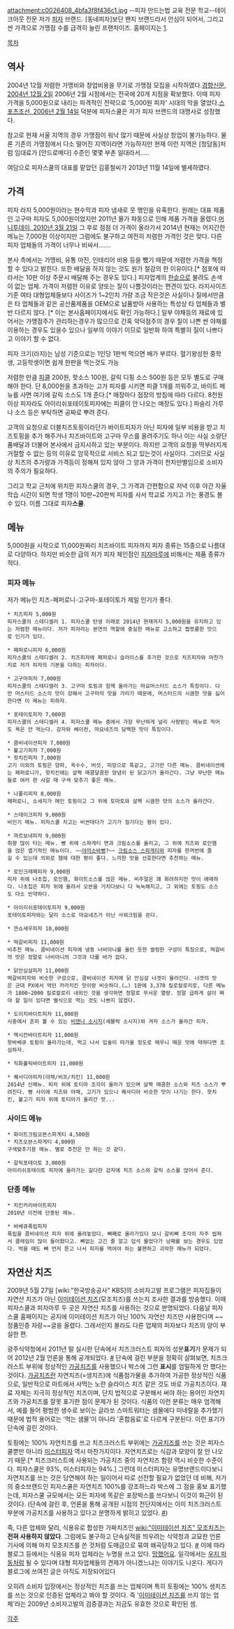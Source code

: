 attachment:c0026408_4bfa3f8f436c1.jpg
--피자 만드는법 교육 전문 학교--테이크아웃 전문 저가 [[피자]] 브랜드. [동네피자]보단 왠지 브랜드라서 안심이 되어서, 그리고 싼 가격으로 가맹점 수를 급격히 늘린 프랜차이즈. 홈페이지는 [http://www.pizzaschool.net].

[[목차]]

== 역사 ==
2004년 12월 저렴한 가맹비와 창업비용을 무기로 가맹점 모집을 시작하였다.[http://news.naver.com/main/read.nhn?mode=LSD&mid=sec&sid1=101&oid=032&aid=0000096808 경향신문, 2004년 12월 2일] 2006년 2월 시점에서는 전국에 20개 지점을 확보했다. 이때 피자 가격을 5,000원으로 내리는 파격적인 전략으로 '5,000원 피자' 시대의 막을 열었다.[http://news.naver.com/main/read.nhn?mode=LSD&mid=sec&sid1=101&oid=076&aid=0000023867 스포츠조선, 2006년 2월 14일] 덕분에 피자스쿨은 저가 피자 브랜드의 대명사로 성장했다.

참고로 현재 서울 지역의 경우 가맹점이 워낙 많기 때문에 사실상 창업이 불가능하다. 물론 기존의 가맹점에서 다소 떨어진 지역이라면 가능하지만 현재 이런 지역은 [청담동]처럼 임대료가 [안드로메다] 수준인 몇몇 부촌 일대라서.....

여담으로 피자스쿨의 대표를 맡았던 김홍철씨가 2013년 11월 14일에 별세하였다.

== 가격 ==
피자 라지 5,000원이라는 현수막과 피자 냄새로 뭇 행인을 유혹한다. 원래는 대표 제품인 고구마 피자도 5,000원이었지만 2011년 물가 파동으로 인해 제품 가격을 올렸다.[http://news.naver.com/main/read.nhn?mode=LSD&mid=sec&sid1=101&oid=008&aid=0002502089 머니투데이, 2010년 3월 21일] 그 후로 점점 더 가격이 올라가서 2014년 현재는 어지간한 메뉴는 7,000원 이상이지만 그럼에도 불구하고 여전히 저렴한 가격인 것은 맞다. 다른 피자 업체들의 가격이 너무나 비싸서…….

본사 측에서는 가맹비, 유통 마진, 인테리어 비용 등을 뺐기 때문에 저렴한 가격을 책정할 수 있다고 밝힌다. 또한 배달을 하지 않는 것도 원가 절감의 한 이유이다.[* 점포에 따라서는 10판 이상 주문시 배달해 주는 경우도 있다.] 피자업계의 [[한솥]]으로 불려도 손색이 없는 업체. 가격이 저렴한 이유로 양또는 질이 나쁠것이라는 편견이 있다. 라지사이즈 기준 여타 대형업체들보다 사이즈가 1~2인치 가량 조금 작은것은 사실이나 질에서만큼은 타 업체들과 같은 공산품제품을 OEM으로 납품받아 사용하는 특성상 타 업체들과 별반 다르지 않다. [* 이는 본사홈페이지에서도 확인 가능하다.] 일부 야채등의 재료에 있어서는 가맹점주가 관리하는경우가 많으므로 간혹 악덕점주의 경우 질이 나쁜 싼 야채를 이용하는 경우도 있을수 있으나 일부의 이야기 이므로 일반화 하여 특별히 질이 나쁘다고 이야기 할 수 없다.



피자 크기(라지)는 남성 기준으로는 1인당 1판씩 먹으면 배가 부르다. 혈기왕성한 중학생, 고등학생이면 쉽게 한판을 먹는것도 가능

저렴한 만큼 [[피클]] 200원, 핫소스 100원, 갈릭 디핑 소스 500원 등은 모두 별도로 구매해야 한다. 단 8,000원을 초과하는 고가 피자를 시키면 피클 1개를 끼워주고, 바이트 메뉴를 사면 여기에 갈릭 소스도 1개 준다.[* 매장마다 점장의 방침에 따라 다르다. 8천원 이상 피자라도 아이리쉬포테이토피자에는 피클이 안 나오는 매장도 있다.] 파슬리 가루나 소스 등은 부탁하면 공짜로 뿌려 준다.

고객의 요청으로 더블치즈토핑이라던가 바이트피자가 아닌 피자에 일부 비용을 받고 치즈토핑을 추가 해주거나  치즈바이트와 고구마 무스를 올려주기도 하나 이는 사실 소량단품배달과 더불어 본사에서 금지시하고 있는 부분이다. 하지만 고객의 요청을 딱부러지게 거절할 수 없는 등의 이유로 암묵적으로 서비스 되고 있는것이 사실이다. 그러므로 사실상 치즈의 추가량과 가격등이 정해져 있지 않아 그 양과 가격이 천차만별임으로 소비자의 주의가 필요하다.

그리고 학교 근처에 위치한 피자스쿨의 경우, 그 가격과 간편함으로 저녁 이후 야간 자율학습 시간이 되면 학생 1명이 10판~20판씩 피자를 사서 학교로 가지고 가는 풍경도 볼 수 있다. 이름 그대로 피자'''스쿨'''.

== 메뉴 ==
5,000원을 시작으로 11,000원짜리 치즈바이트 피자까지 피자 종류는 15종으로 나름대로 다양하다. 하지만 비슷한 급의 저가 피자 체인점인 [[피자마루]]에 비해서는 제품 종류가 적다.

=== 피자 메뉴 ===
저가 메뉴인 치즈-페퍼로니-고구마-포테이토가 제일 인기가 좋다.

 * 치즈피자 5,000원
 피자스쿨의 스테디셀러 1. 피자스쿨 탄생 이래로 2014년 현재까지 5,000원을 유지하고 있는 저렴한 메뉴이다. 저가 피자라는 본연의 역할에 충실한 메뉴로 고소하고 짭쪼름한 맛으로 인기가 있다.

 * 페퍼로니피자 6,000원
 피자스쿨의 스테디셀러 2. 치즈피자에 페퍼로니 슬라이스를 추가한 것으로 치즈피자와 마찬가지로 저가 피자의 기본을 다하는 피자이다.

 * 고구마피자 7,000원
 피자스쿨의 스테디셀러 3. 고구마 토핑과 함께 올라가는 마요머스터드 소스가 특징이다. 다만 머스터드 소스의 맛이 강해서 고구마의 맛을 가리기 때문에, 머스터드의 시큼한 맛을 싫어한다면 이 메뉴는 피하자.

 * 포테이토피자 7,000원
 피자스쿨의 스테디셀러 4. 피자스쿨 메뉴 중에서 가장 무난하게 널리 사랑받는 메뉴로 적어도 욕은 안 먹는다. 감자와 베이컨, 마요네즈의 담백한 맛이 특징이다.

 * 콤비네이션피자 7,000원
 * 불고기피자 7,000원
 * 핫치킨피자 7,000원
 고기 이외의 토핑은 양파, 옥수수, 버섯, 피망으로 똑같고, 고기만 다른 메뉴. 콤비네이션에는 페퍼로니가, 핫치킨에는 살짝 매콤달콤한 양념이 된 닭고기가 올라간다. 그냥 무난한 메뉴들로 여러 판 사갈 때 구색 맞추기 좋은 메뉴.

 * 나폴리피자 8,000원
 페퍼로니, 소세지가 메인 토핑이고 그 위에 토마토와 살짝 시큼한 맛의 소스가 올라간다.

 * 스테이크피자 9,000원
 비인기 메뉴. 피자스쿨 치고는 비싼데다가 고기가 질기다는 평이 있다.

 * 까르보네피자 9,000원
 취향 많이 타는 메뉴. 빵 위에 스파게티 면과 크림소스를 올리고, 그 위에 치즈와 로인햄을 얹은 엽기적인 메뉴이다. ~~[[야끼소바]]빵?~~ [[크림소스 스파게티]]와 피자를 한꺼번에 즐길 수 있는데 의외로 햄에 대한 평이 좋다. 느끼한 맛을 선호한다면 추천하는 메뉴.

 * 로인크레페피자 9,000원
 피자 위에 나초칩, 로인햄, 화이트소스를 얹은 메뉴. 비주얼은 꽤 화려하지만 맛이 애매하다. 나초칩은 피자 위에 올려서 오븐을 거치다보니 다 눅눅해지고, 그 외에는 토핑도 소스도 다소 빈약하다.

 * 아이리쉬포테이토피자 9,000원
 포테이토피자와는 달리 소스로 마요네즈가 아닌 사워크림을 쓴다.

 * 깐쇼새우피자 10,000원

 * 떡갈비피자 11,000원
 비추천 메뉴. 콤비네이션 피자에 냉동 너비아니를 올린 듯한 썰렁한 구성이 특징으로, 떡갈비의 맛은 정말로 너비아니의 그것과 다를 바가 없다.

 * 닭안심살피자 11,000원
 떡갈비피자와 비슷한 구성으로, 콤비네이션 피자에 닭 안심살 너겟이 올라간다. 너겟의 맛은 군대 PX에서 먹던 카라치킨 맛이랑 비슷하다.(…) 1판에 3,370 킬로칼로리로, 다른 메뉴가 1800~2000 킬로칼로리 내외인 것을 생각하면 정말로 무서운 열량. 정말 급하게 살이 쪄야 할 일이 있다면 별식으로 먹는 것도 나쁘지 않겠다.

 * 도이치바이트피자 11,000원
 시중에서 흔히 볼 수 있는 [[비엔나 소시지]](세블락 소시지)와 겨자 소스가 올라간 피자.

 * 멕시칸바이트피자 11,000원
 핫바베큐 토핑이 올라가는데, 먹고 나서 입술이 따가울 정도로 매우니 매운 맛에 약하다면 조심하자.

 * 직화홀릭바이트피자 11,000원

 * 퀘사디아피자(야채/비프/치킨) 11,000원
 2014년 신메뉴. 피자 위에 토티아 조각이 올라가 있으며 살짝 매콤한 소스와 치즈 소스가 뿌려진다. 빵 사이에 치즈와 야채, 고기가 있으니 퀘사디아 비슷한 맛이 나기는 한다. 핫치킨, 불고기 피자 위에 토티아가 올라간 맛...
=== 사이드 메뉴 ===
 * 화이트크림오븐스파게티 4,500원
 * 치즈오븐스파게티 4,000원
 구색맞추기용 메뉴. 별로 추천은 안 하는 것 같다.

 * 갈릭포테이토 3,000원
 아이리쉬포테이토 피자에 올라가는 길다란 감자에 치즈 소스와 갈릭 소스를 얹어서 준다.

=== 단종 메뉴 ===
 * 치킨커리바이트피자
 2010년 이전에 단종된 메뉴.

 * 바베큐폭립피자
 폭립을 콤비네이션 피자 위에 올려놓았다. 뼈째로 올라가있다 보니 갈비뼈 조각이 자주 씹혀서 클레임이 많이 들어왔다고. 뼈없는 고긴 줄 알고 덥석 물었다가 낭패를 보는 경우도 있었다. 먹을 때도 뼈 먼저 뜯고 나서 피자를 먹어야 하는 불편하고 괴악한 메뉴가 되었다.

== 자연산 치즈 ==
2009년 5월 27일 [wiki:"한국방송공사" KBS]의 소비자고발 프로그램은 피자집들이 자연산 치즈가 아닌 [[이미테이션 치즈]](모조치즈)를 쓰는지 조사한 결과를 방송했다. 이때 피자스쿨과 피자마루 두 곳은 자연산 치즈를 사용하는 것으로 판명되었다. 다음날 피자스쿨 홈페이지는 공지에 이미테이션 치즈가 아닌 100% 자연산 치즈만 사용한다며 ~~정품인증 자랑~~글을 올렸다. 그래서인지 몰라도 다른 업체의 피자보다 치즈의 양이 부실한 편.

광주식약청에서 2011년 말 실시한 단속에서 치즈크러스트 피자의 성분'''표기'''가 문제가 되어 2012년 2월 언론을 통해 공개되었다. [http://news.naver.com/main/read.nhn?mode=LPOD&mid=sec&oid=001&aid=0005514929 #] 단속에 걸린 부분을 정확히 살펴보면, 치즈크러스트 부위에 정상적인 [[가공치즈]]를 사용했으나 박스에 그런 '''표시'''를 엄밀하게 안 했다는 것이다. [[가공치즈]]란 자연치즈(=생치즈)에 식품첨가물을 추가하여 가공한 정상적인 식품으로, 일반적으로 마트에서 사먹는 노란 슬라이스 치즈 같은 것도 바로 가공치즈이다. 재료 자체는 지극히 정상적인 치즈이며, 단지 법적으로 구분해서 써야 하는 용어인 자연치즈와 가공치즈를 잘못 표기한 점이 문제가 된 것이다. 식품의 이런 분류는 매우 엄격해서, 예를 들어 평범한 생수로 보이는 글라쏘 스마트워터는 샘물에다 미네랄을 추가했기 때문에 법적 용어로는 '먹는 샘물'이 아니라 '혼합음료'로 다르게 구분된다. 이런 표기가 단속에 걸린 것이다.

토핑에는 100% 자연치즈를 쓰고 치즈크러스트 부위에는 [[가공치즈]]를 쓰는 것은 피자스쿨뿐만 아니라 [[미스터피자]] 역시 마찬가지이다. 자연치즈로는 식감과 모양이 잘 안 나오기 때문.[* 치즈크러스트에 사용되는 가공치즈 중의 자연치즈 함량 역시 비슷한 수준이다. 피자스쿨은 93%, 미스터피자는 94%.] 그런데 미스터피자는 유명브랜드이다보니 자연치즈를 쓰는 것은 당연해야 하는 일이어서 따로 선전할 필요가 없었던 데 비해, 저가의 중소브랜드인 피자스쿨은 자연치즈 100%를 강조하느라 박스에 그 점을 홍보 표기했는데, 피자스쿨 규모에서는 모든 피자에 똑같은 포장박스를 쓰다보니 이것이 화근이 된 것이다. (단속에 걸린 후, 언론을 통해 공개된 시점의 전단지에서는 이미 치즈크러스트 부분에 가공치즈를 사용하고 있다고 분명하게 밝히고 있었다. [http://www.ppomppu.co.kr/zboard/view.php?id=freeboard&no=1513838 #])

즉, 다른 업체와 달리, 식용유로 합성한 가짜치즈인 [[wiki:"이미테이션 치즈" 모조치즈]]는 '''전혀 사용하지 않았다'''. 그럼에도 불구하고 단속실적을 띄우려는 식약청과 교묘한 언론 기사에 의해 마치 모조치즈를 쓴 것처럼 도매금으로 묶여 왜곡당하고 있다. [http://news.mt.co.kr/mtview.php?no=2012021611062343989 #] 이에 따라 블로그 등에서는 식용유 피자 업체라는 누명을 쓰고 있다. [[망했어요]]. 일각에서는 [[우지 파동]]처럼 될 수 있다며 대형 피자업체들의 견제가 아니겠느냐는 이야기도 나온다. 게다가 블로그에 쓰여진 글은 아직도 저장되어있다

오히려 소비자 입장에서는 정상적인 치즈를 쓰는 업체이며 특히 토핑에는 100% 생치즈를 쓰는 것으로 인증된 업체라고 봐야 할 것이다. 즉 '[[이미테이션 치즈]]를 쓰지 않는 업체'라는 2009년 소비자고발의 검증결과는 지금도 유효한 것으로 확인된 셈.

[[각주]]
